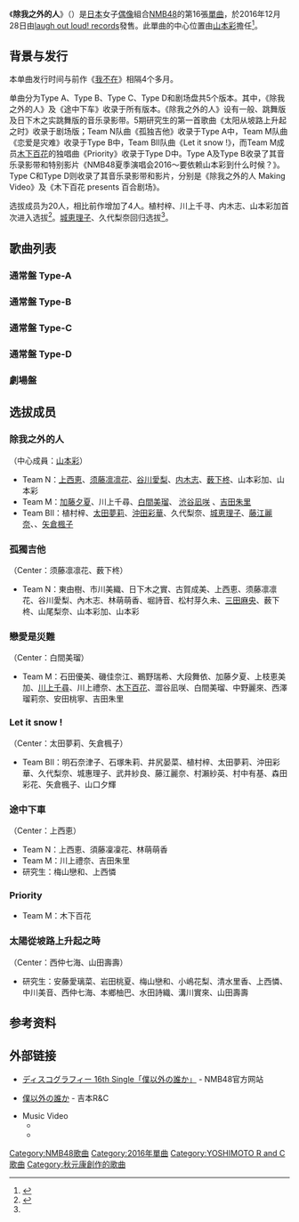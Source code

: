 {{expand|time=2017-03-13T04:16:31+00:00}}
{{Infobox Single
| Name = 除我之外的人<br /><small>{{lang|ja|僕以外の誰か}}</small>
| Artist = [[NMB48|NMB48]]
| Cover = Boku Igai no Dareka cover.jpeg
| Caption = Type-A封面
| Album = 
| A-side = 
| B-side = 途中下車<br />孤独吉他<small>（{{lang|ja|孤独ギター}}，Type-A）</small><br />恋爱是灾难<small>（{{lang|ja|恋は災難}}，Type-B）</small><br />Let it snow !<small>（Type-C）</small><br />Priority<small>（{{lang|ja|プライオリティー}}，Type-D）</small><br />太阳从坡路上升起之时<small>（{{lang|ja|太陽が坂道を昇る頃}}，劇場盤）</small>
| Released = 2016年12月28日
| Format = [[单曲|单曲]]
| Recorded = 
| Genre = [[J-POP|J-POP]]
| Length = 3:54
| Label = [[YOSHIMOTO_R_and_C|laugh out loud! records]]
| Writer = [[秋元康|秋元康]]（作詞）<br />Carlos K.、Akira Sunset（作曲）
| Producer = 秋元康
| Certification =
| Chart position = 
* 单曲周榜第1名（[[Oricon|Oricon]]）<ref>{{cite news|url=http://www.oricon.co.jp/news/2084097/full/|language=ja|script-title=ja:NMB48新曲が通算14作目1位 うたプリ、星野源、欅坂46が好調|newspaper=ORICON NEWS|publisher=oricon ME|date=2017-01-06|accessdate=2017-01-12|archive-date=2017-01-13|archive-url=https://web.archive.org/web/20170113152551/http://www.oricon.co.jp/news/2084097/full/|dead-url=no}}</ref>
* 2016年12月度单曲月排名第3名（Oricon）<ref>{{Cite web|url=http://www.oricon.co.jp/rank/js/m/2016-12/|language=ja|script-title=ja:月間　CDシングルランキング 2016年12月度|work=ORICON NEWS|publisher=oricon ME|date=2017-01|accessdate=2017-01-12|archiveurl=https://web.archive.org/web/20170111213501/http://www.oricon.co.jp/rank/js/m/2016-12/|archivedate=2017-01-11|deadurl=yes}}</ref>
| Last single = [[我不在|我不在]]<br />（2016年）
| This single = '''除我之外的人'''<br />（2016年）
| Next single = [[呵呵人类|呵呵人类]]<br />（2017年）
| Misc = 
| Reviews = 
}}
《'''除我之外的人'''》（{{lang-ja|僕以外の誰か}}）是[[日本|日本]]女子[[日本偶像|偶像]]組合[[NMB48|NMB48]]的第16張[[單曲|單曲]]，於2016年12月28日由[[YOSHIMOTO_R_and_C|laugh out loud! records]]發售。此單曲的中心位置由[[山本彩|山本彩]]擔任<ref name="16th">{{Cite news|url=http://www.nikkansports.com/entertainment/akb48/news/1726522.html|language=ja|script-title=ja:山本彩２作ぶりセンター「ピンチをチャンスに」|newspaper=nikkansports.com|publisher=日刊体育新聞社|date=2016-10-19|accessdate=2016-11-29|archive-date=2017-02-06|archive-url=https://archive.today/20170206210156/http://www.nikkansports.com/entertainment/akb48/news/1726522.html|dead-url=no}}</ref>。

==背景与发行==
本单曲发行时间与前作《[[我不在|我不在]]》相隔4个多月。

单曲分为Type A、Type B、Type C、Type D和剧场盘共5个版本。其中，《除我之外的人》及《途中下车》收录于所有版本。《除我之外的人》设有一般、跳舞版及日下木之实跳舞版的音乐录影带。5期研究生的第一首歌曲《太阳从坡路上升起之时》收录于剧场版；Team N队曲《孤独吉他》收录于Type A中，Team M队曲《恋爱是灾难》收录于Type B中，Team BII队曲《Let it snow !》，而Team M成员[[木下百花|木下百花]]的独唱曲《Priority》收录于Type D中。Type A及Type B收录了其音乐录影带和特别影片《NMB48夏季演唱会2016〜要依赖山本彩到什么时候？》。Type C和Type D则收录了其音乐录影带和影片，分别是《除我之外的人 Making Video》及《木下百花 presents 百合剧场》。

选拔成员为20人，相比前作增加了4人。植村梓、川上千寻、内木志、山本彩加首次进入选拔<ref>{{Cite news|url=http://natalie.mu/music/news/206330|script-title=ja:NMB48、年末の新作シングルに初選抜4人|language=ja|newspaper=音楽Natalie|publisher=Natasha|date=2016-10-21|accessdate=2016-11-29|archive-date=2016-12-15|archive-url=https://web.archive.org/web/20161215025729/http://natalie.mu/music/news/206330|dead-url=no}}</ref>。[[城恵理子|城恵理子]]、久代梨奈回归选拔<ref name="16th" />。

== 歌曲列表 ==
=== 通常盤 Type-A ===
{{tracklist
| collapsed = 
| headline = CD
| extra_column = 編曲
| total_length = 27:49
| all_lyrics =[[秋元康|秋元康]]

| title1 = 除我之外的人
| note1 = 
| lyrics1 = 
| music1 = [[Carlos_K.|Carlos K.]]、[[Akira_Sunset|Akira Sunset]]
| extra1 = Carlos K.、Akira Sunset
| length1 = 3:54

| title2 = 途中下車
| note2 = 
| music2 = 川島有真 
| extra2 = [[板垣祐介|板垣祐介]] 
| length2 = 5:26

| title3 = 孤独吉他
| note3 = Team N
| music3 = [[山本彩|山本彩]]
| extra3 = [[野中雄一|野中雄一]]
| length3 = 4:34

| title4 = 除我之外的人 off vocal ver.
| music4 = Carlos K.、Akira Sunset
| extra4 = Carlos K.、Akira Sunset
| length4 = 3:53

| title5 = 途中下車 off vocal ver.
| music5 = 川島有真 
| extra5 = 板垣祐介 
| length5 = 5:26

| title6 = 孤独吉他 off vocal ver.
| music6 = 山本彩
| extra6 = 野中雄一
| length6 = 4:33
}}
{{tracklist
| headline = DVD
| extra_column = 監督
| total_length = 
| title1 = 除我之外的人 Music Video 
| extra1 = [[井上強|井上強]]
| title2 = 除我之外的人 Music Video Dancing Version
| extra2 = 井上強
| title3 = 除我之外的人 Music Video 日下木之实Dancing Version
| extra3 = 井上強
| title4 = 孤独吉他 Music Video
| extra4 = 直
| title5 = 特别影片 Audio Commentary NMB48夏季演唱会2016〜要依赖山本彩到什么时候？ 前編
}}

=== 通常盤 Type-B ===
{{tracklist
| collapsed = 
| headline = CD
| extra_column = 編曲
| total_length = 27:11
| all_lyrics = 秋元康

| title1 = 除我之外的人
| note1 = 
| music1 = Carlos K.、Akira Sunset
| extra1 = Carlos K.、Akira Sunset
| length1 = 3:54

| title2 = 途中下車
| note2 = 
| music2 = 川島有真 
| extra2 = 板垣祐介 
| length2 = 5:26

| title3 = 恋爱是災難
| note3 = Team M
| music3 = 篤永猛彦 
| extra3 = [[若田部誠|若田部誠]]
| length3 = 4:14

| title4 = 除我之外的人off vocal ver.
| music4 = Carlos K.、Akira Sunset
| extra4 = Carlos K.、Akira Sunset
| length4 = 3:53

| title5 = 途中下車 off vocal ver.
| music5 = 川島有真 
| extra5 = 板垣祐介 
| length5 = 5:26

| title6 = 恋爱是災難 off vocal ver.
| music6 = 篤永猛彦 
| extra6 = 若田部誠
| length6 = 4:15
}}
{{tracklist
| headline = DVD
| extra_column = 監督
| total_length = 
| title1 = 除我之外的人 Music Video
| extra1 = 井上強
| title2 = 除我之外的人 Music Video Dancing Version 
| extra2 = 井上強
| title3 = 除我之外的人 Music Video 日下木之实Dancing Version
| extra3 = 井上強
| title4 = 恋爱是災難 Music Video
| extra4 = 
| title5 = 特别影片 Audio Commentary NMB48夏季演唱会2016〜要依赖山本彩到什么时候？ 後編
}}

=== 通常盤 Type-C ===
{{tracklist
| collapsed = 
| headline = CD
| extra_column = 編曲
| total_length = 26:16
| all_lyrics = 秋元康

| title1 = 除我之外的人
| note1 = 
| music1 = Carlos K.、Akira Sunset
| extra1 = Carlos K.、Akira Sunset
| length1 = 3:54

| title2 = 途中下車
| note2 = 
| music2 = 川島有真 
| extra2 = 板垣祐介 
| length2 = 5:26

| title3 = Let it snow !
| note3 = Team BII
| music3 = [[田中明仁|田中明仁]]
| extra3 = 野中雄一
| length3 = 3:47

| title4 = 除我之外的人 off vocal ver.
| music4 = Carlos K.、Akira Sunset
| extra4 = Carlos K.、Akira Sunset
| length4 = 3:53

| title5 = 途中下車 off vocal ver.
| music5 = 川島有真 
| extra5 = 板垣祐介 
| length5 = 5:26

| title6 = Let it snow ! off vocal ver.
| music6 = 田中明仁 
| extra6 = 野中雄一
| length6 = 3:47
}}
{{tracklist
| headline = DVD
| extra_column = 監督
| total_length = 
| title1 = 除我之外的人 Music Video
| extra1 = 井上強
| title2 = 除我之外的人 Music Video Dancing Version
| extra2 = 井上強
| title3 = 除我之外的人 Music Video 日下木之实Dancing Version
| extra3 = 井上強
| title4 = Let it snow ! Music 日下木之实Dancing Version
| extra4 = [[Smith_(摄像师)|Smith]]
| title5 = 特别影片 除我之外的人 Making Video
}}

=== 通常盤 Type-D ===
{{tracklist
| collapsed = 
| headline = CD
| extra_column = 編曲
| total_length = 27:34
| all_lyrics = 秋元康

| title1 = 除我之外的人
| note1 = 
| music1 = Carlos K.、Akira Sunset
| extra1 = Carlos K.、Akira Sunset
| length1 = 3:54

| title2 = 途中下車
| note2 = 
| music2 = 川島有真 
| extra2 = 板垣祐介 
| length2 = 5:26

| title3 = Priority
| note3 = [[木下百花|木下百花]] 
| music3 = [[筑田格|筑田格]] 
| extra3 = 筑田格
| length3 = 4:26

| title4 = 除我之外的人 off vocal ver.
| music4 = Carlos K.、Akira Sunset
| extra4 = Carlos K.、Akira Sunset
| length4 = 3:53

| title5 = 途中下車 off vocal ver.
| music5 = 川島有真 
| extra5 = 板垣祐介 
| length5 = 5:26

| title6 = Priority off vocal ver.
| music6 = 筑田格
| extra6 = 筑田格
| length6 = 4:26
}}
{{tracklist
| headline = DVD
| extra_column = 監督
| total_length = 
| title1 = 除我之外的人 Music Video
| extra1 = 井上強
| title2 = 除我之外的人 Music Video Dancing Version
| extra2 = 井上強
| title3 = 除我之外的人 Music Video 日下木之实Dancing Version
| extra3 = 井上強
| title4 = Priority Music Video
| extra4 = Smith
| title5 = 特别影片木下百花 presents 百合劇場 
}}

=== 劇場盤 ===
{{tracklist
| collapsed = 
| headline = CD
| extra_column = 編曲
| total_length = 
| all_lyrics = 秋元康

| title1 = 除我之外的人
| note1 = 
| music1 = Carlos K.、Akira Sunset
| extra1 = Carlos K.、Akira Sunset
| length1 = 3:54

| title2 = 途中下車
| note2 = 
| music2 = 川島有真 
| extra2 = 板垣祐介 
| length2 = 5:26

| title3 = 太阳从坡路上升起之时
| note3 = 研究生 
| music3 = 川島有真 
| extra3 = [[佐佐木裕|佐佐木裕]] 
| length3 = 4:28

| title4 = 除我之外的人 off vocal ver.
| music4 = Carlos K.、Akira Sunset
| extra4 = Carlos K.、Akira Sunset
| length4 = 3:53

| title5 = 途中下車 off vocal ver.
| music5 = 川島有真 
| extra5 = 板垣祐介 
| length5 = 5:26

| title6 = 太阳从坡路上升起之时 off vocal ver.
| music6 = 川島有真 
| extra6 = 佐佐木裕
| length6 = 4:28
}}

== 选拔成员 ==
=== 除我之外的人 ===
（中心成員：[[山本彩|山本彩]]）
*Team N：[[上西恵|上西恵]]、[[須藤凜凜花|须藤凛凛花]]、[[谷川愛梨|谷川愛梨]]、[[内木志|内木志]]、[[薮下柊|薮下柊]]、山本彩加、山本彩
*Team M：[[加藤夕夏|加藤夕夏]]、川上千尋、[[白間美瑠|白間美瑠]]、 [[渋谷凪咲|渋谷凪咲]] 、[[吉田朱里|吉田朱里]]
*Team BII：植村梓、[[太田夢莉|太田夢莉]]、[[沖田彩華|沖田彩華]]、久代梨奈、[[城惠理子|城恵理子]]、[[藤江麗奈|藤江麗奈]]、{{link-ja|村瀬紗英}}、[[矢倉楓子|矢倉楓子]]
{{Multicol}}

=== 孤獨吉他 ===
（Center：须藤凛凛花、薮下柊）
*Team N：東由樹、市川美織、日下木之實、古賀成美、上西恵、须藤凛凛花、谷川愛梨、內木志、林萌萌香、堀詩音、松村芽久未、[[三田麻央|三田麻央]]、薮下柊、山尾梨奈、山本彩加、山本彩

=== 戀愛是災難 ===
（Center：白間美瑠）
*Team M：石田優美、磯佳奈江、鵜野瑞希、大段舞依、加藤夕夏、上枝恵美加、[[川上千尋|川上千尋]]、川上禮奈、[[木下百花|木下百花]]、澀谷凪咲、白間美瑠、中野麗來、西澤瑠莉奈、安田桃寧、吉田朱里

=== Let it snow ! ===
（Center：太田夢莉、矢倉楓子）
*Team BII：明石奈津子、石塚朱莉、井尻晏菜、植村梓、太田夢莉、沖田彩華、久代梨奈、城惠理子、武井紗良、藤江麗奈、村瀨紗英、村中有基、森田彩花、矢倉楓子、山口夕輝

=== 途中下車 ===
（Center：上西恵）
*Team N：上西恵、須藤凜凜花、林萌萌香
*Team M：川上禮奈、吉田朱里
*研究生：梅山戀和、上西憐

=== Priority ===
*Team M：木下百花

=== 太陽從坡路上升起之時 ===
（Center：西仲七海、山田壽壽）
*研究生：安藤愛璃菜、岩田桃夏、梅山戀和、小嶋花梨、清水里香、上西憐、中川美音、西仲七海、本鄉柚巴、水田詩織、溝川實來、山田壽壽

==参考资料==
{{reflist}}
==外部链接==
* {{ja}}[http://www.nmb48.com/discography/16th_single.html ディスコグラフィー 16th Single「僕以外の誰か」] {{Wayback|url=http://www.nmb48.com/discography/16th_single.html |date=20170313220012 }} - NMB48官方网站
* {{ja}}[http://www.randc.jp/artist/nmb48/discography_series/5YOV5Lul5aSW44Gu6Kqw44GL/ 僕以外の誰か] {{Wayback|url=http://www.randc.jp/artist/nmb48/discography_series/5YOV5Lul5aSW44Gu6Kqw44GL/ |date=20161228195423 }} - 吉本R&C
* Music Video
** {{YouTube|2LCoB-jdBPQ|【MV】僕以外の誰か(Short ver.) / NMB48<nowiki>[公式]</nowiki>}}
** {{YouTube|EZunBX4VXrI|【MV】僕以外の誰か(日下このみダンシングバージョン) / NMB48<nowiki>[公式]</nowiki>}}
{{NMB48}}
{{Oricon單曲週榜冠軍 (2017年)|1月9日}}
{{DEFAULTSORT: Boku igai no dareka}}
[[Category:NMB48歌曲|Category:NMB48歌曲]]
[[Category:2016年單曲|Category:2016年單曲]]
[[Category:YOSHIMOTO_R_and_C歌曲|Category:YOSHIMOTO R and C歌曲]]
[[Category:秋元康創作的歌曲|Category:秋元康創作的歌曲]]